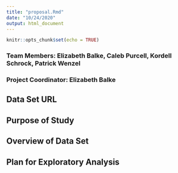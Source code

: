 ```yaml
---
title: "proposal.Rmd"
date: "10/24/2020"
output: html_document
---
```


```r
knitr::opts_chunk$set(echo = TRUE)
```

### Team Members:  Elizabeth Balke, Caleb Purcell, Kordell Schrock, Patrick Wenzel
### Project Coordinator: Elizabeth Balke

## Data Set URL


## Purpose of Study


## Overview of Data Set


## Plan for Exploratory Analysis
